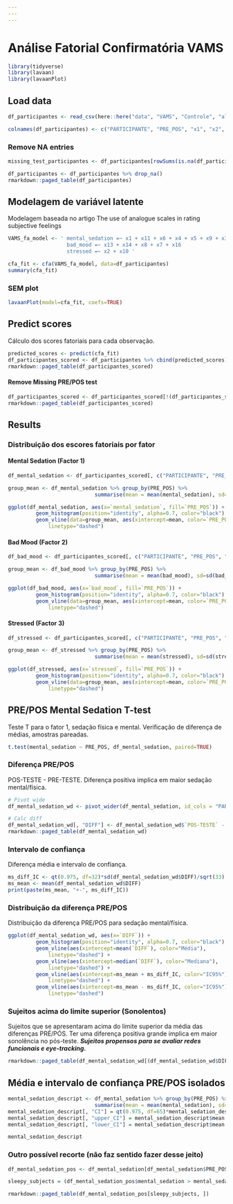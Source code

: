 ```yaml
---
---
---
```


# Análise Fatorial Confirmatória VAMS

```r
library(tidyverse)
library(lavaan)
library(lavaanPlot)
```

## Load data

```r
df_participantes <- read_csv(here::here("data", "VAMS", "Controle", "all_controle_group_VAMS.csv"))

colnames(df_participantes) <- c("PARTICIPANTE", "PRE_POS", "x1", "x2", "x3", "x4", "x5", "x6", "x7", "x8", "x9", "x10", "x11", "x12", "x13", "x14", "x15", "x16")
```

### Remove NA entries

```r
missing_test_participantes <- df_participantes[rowSums(is.na(df_participantes)) > 0,]$PARTICIPANTE

df_participantes <- df_participantes %>% drop_na()
rmarkdown::paged_table(df_participantes)
```

## Modelagem de variável latente

Modelagem baseada no artigo The use of analogue scales in rating subjective feelings

```r
VAMS_fa_model <- ' mental_sedation =~ x1 + x11 + x6 + x4 + x5 + x9 + x3 + x15 + x12
                   bad_mood =~ x13 + x14 + x8 + x7 + x16
                   stressed =~ x2 + x10 '

cfa_fit <- cfa(VAMS_fa_model, data=df_participantes)
summary(cfa_fit)
```

### SEM plot

```r
lavaanPlot(model=cfa_fit, coefs=TRUE)
```

## Predict scores

Cálculo dos scores fatoriais para cada observação.

```r
predicted_scores <- predict(cfa_fit)
df_participantes_scored <- df_participantes %>% cbind(predicted_scores)
rmarkdown::paged_table(df_participantes_scored)
```

#### Remove Missing PRE/POS test

```r
df_participantes_scored <- df_participantes_scored[!(df_participantes_scored$PARTICIPANTE %in% missing_test_participantes),]
rmarkdown::paged_table(df_participantes_scored)
```

## Results

### Distribuição dos escores fatoriais por fator

#### Mental Sedation (Factor 1)

```r
df_mental_sedation <- df_participantes_scored[, c("PARTICIPANTE", "PRE_POS", "mental_sedation")]

group_mean <- df_mental_sedation %>% group_by(PRE_POS) %>%
                            summarise(mean = mean(mental_sedation), sd=sd(mental_sedation))

ggplot(df_mental_sedation, aes(x=`mental_sedation`, fill=`PRE_POS`)) +
         geom_histogram(position="identity", alpha=0.7, color="black") +
         geom_vline(data=group_mean, aes(xintercept=mean, color=`PRE_POS`),
             linetype="dashed")
```

#### Bad Mood (Factor 2)

```r
df_bad_mood <- df_participantes_scored[, c("PARTICIPANTE", "PRE_POS", "bad_mood")]

group_mean <- df_bad_mood %>% group_by(PRE_POS) %>%
                            summarise(mean = mean(bad_mood), sd=sd(bad_mood))

ggplot(df_bad_mood, aes(x=`bad_mood`, fill=`PRE_POS`)) +
         geom_histogram(position="identity", alpha=0.7, color="black") +
         geom_vline(data=group_mean, aes(xintercept=mean, color=`PRE_POS`),
             linetype="dashed")
```

#### Stressed (Factor 3)

```r
df_stressed <- df_participantes_scored[, c("PARTICIPANTE", "PRE_POS", "stressed")]

group_mean <- df_stressed %>% group_by(PRE_POS) %>%
                            summarise(mean = mean(stressed), sd=sd(stressed))

ggplot(df_stressed, aes(x=`stressed`, fill=`PRE_POS`)) +
         geom_histogram(position="identity", alpha=0.7, color="black") +
         geom_vline(data=group_mean, aes(xintercept=mean, color=`PRE_POS`),
             linetype="dashed")
```

## PRE/POS Mental Sedation T-test

Teste T para o fator 1, sedação física e mental. Verificação de diferença de médias, amostras pareadas.

```r
t.test(mental_sedation ~ PRE_POS, df_mental_sedation, paired=TRUE)
```

### Diferença PRE/POS 

POS-TESTE - PRE-TESTE. Diferença positiva implica em maior sedação mental/física.

```r
# Pivot wide
df_mental_sedation_wd <- pivot_wider(df_mental_sedation, id_cols = "PARTICIPANTE", names_from = "PRE_POS", values_from = "mental_sedation")

# Calc diff
df_mental_sedation_wd[, "DIFF"] <- df_mental_sedation_wd$`POS-TESTE` - df_mental_sedation_wd$`PRE-TESTE`
rmarkdown::paged_table(df_mental_sedation_wd)
```

### Intervalo de confiança

Diferença média e intervalo de confiança.

```r

ms_diff_IC <- qt(0.975, df=32)*sd(df_mental_sedation_wd$DIFF)/sqrt(33)
ms_mean <- mean(df_mental_sedation_wd$DIFF)
print(paste(ms_mean, "+-", ms_diff_IC)) 
```

### Distribuição da diferença PRE/POS

Distribuição da diferença PRE/POS para sedação mental/física.

```r
ggplot(df_mental_sedation_wd, aes(x=`DIFF`)) +
         geom_histogram(position="identity", alpha=0.7, color="black") +
         geom_vline(aes(xintercept=mean(`DIFF`), color="Média"),
             linetype="dashed") +
         geom_vline(aes(xintercept=median(`DIFF`), color="Mediana"),
             linetype="dashed") +
         geom_vline(aes(xintercept=ms_mean + ms_diff_IC, color="IC95%"),
             linetype="dashed") +
         geom_vline(aes(xintercept=ms_mean - ms_diff_IC, color="IC95%"),
             linetype="dashed")
```

### Sujeitos acima do limite superior (Sonolentos)

Sujeitos que se apresentaram acima do limite superior da média das diferenças PRÉ/PÓS. Ter uma diferença positiva grande implica em maior sonolência no pós-teste. ***Sujeitos propensos para se avaliar redes funcionais e eye-tracking.***

```r
rmarkdown::paged_table(df_mental_sedation_wd[(df_mental_sedation_wd$DIFF > ms_mean + ms_diff_IC),])
```

## Média e intervalo de confiança PRE/POS isolados

```r
mental_sedation_descript <- df_mental_sedation %>% group_by(PRE_POS) %>%
                            summarise(mean = mean(mental_sedation), sd=sd(mental_sedation))
mental_sedation_descript[, "CI"] = qt(0.975, df=65)*mental_sedation_descript$sd/sqrt(66)
mental_sedation_descript[, "upper_CI"] = mental_sedation_descript$mean + mental_sedation_descript$CI
mental_sedation_descript[, "lower_CI"] = mental_sedation_descript$mean - mental_sedation_descript$CI

mental_sedation_descript

```

### Outro possível recorte (não faz sentido fazer desse jeito)

```r

df_mental_sedation_pos <- df_mental_sedation[df_mental_sedation$PRE_POS == "POS-TESTE", ]

sleepy_subjects = (df_mental_sedation_pos$mental_sedation > mental_sedation_descript[mental_sedation_descript$PRE_POS == "PRE-TESTE",]$upper_CI)

rmarkdown::paged_table(df_mental_sedation_pos[sleepy_subjects, ])
```
